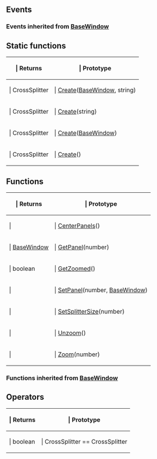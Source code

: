 ==Events==

{{Lua/Events_Prefix}}

===Events inherited from [[Lua/Client/BaseWindow|BaseWindow]]===

{{Lua/Client/BaseWindow/Events}}

{{Lua/Events_Suffix}}

==Static functions==

{{Lua/Table_Prefix}}
{| {{Lua/Table_Header}}
!{{Lua/Column_Style/Returns_List}} | Returns
!{{Lua/Column_Style/Prototype_List}} | Prototype
|-
|{{Lua/Cell_Style/Returns_List}} | CrossSplitter
|{{Lua/Cell_Style/Prototype_List}} | [[Lua/Client/CrossSplitter/Static Functions/Create|Create]]([[Lua/Client/BaseWindow|BaseWindow]], string)
|-
|{{Lua/Cell_Style/Returns_List}} | CrossSplitter
|{{Lua/Cell_Style/Prototype_List}} | [[Lua/Client/CrossSplitter/Static Functions/Create|Create]](string)
|-
|{{Lua/Cell_Style/Returns_List}} | CrossSplitter
|{{Lua/Cell_Style/Prototype_List}} | [[Lua/Client/CrossSplitter/Static Functions/Create|Create]]([[Lua/Client/BaseWindow|BaseWindow]])
|-
|{{Lua/Cell_Style/Returns_List}} | CrossSplitter
|{{Lua/Cell_Style/Prototype_List}} | [[Lua/Client/CrossSplitter/Static Functions/Create|Create]]()
|} {{Lua/Table_Suffix}}

==Functions==

{{Lua/Table_Prefix}}
{| {{Lua/Table_Header}}
!{{Lua/Column_Style/Returns_List}} | Returns
!{{Lua/Column_Style/Prototype_List}} | Prototype
|-
|{{Lua/Cell_Style/Returns_List}} | 
|{{Lua/Cell_Style/Prototype_List}} | [[Lua/Client/CrossSplitter/Functions/CenterPanels|CenterPanels]]()
|-
|{{Lua/Cell_Style/Returns_List}} | [[Lua/Client/BaseWindow|BaseWindow]]
|{{Lua/Cell_Style/Prototype_List}} | [[Lua/Client/CrossSplitter/Functions/GetPanel|GetPanel]](number)
|-
|{{Lua/Cell_Style/Returns_List}} | boolean
|{{Lua/Cell_Style/Prototype_List}} | [[Lua/Client/CrossSplitter/Functions/GetZoomed|GetZoomed]]()
|-
|{{Lua/Cell_Style/Returns_List}} | 
|{{Lua/Cell_Style/Prototype_List}} | [[Lua/Client/CrossSplitter/Functions/SetPanel|SetPanel]](number, [[Lua/Client/BaseWindow|BaseWindow]])
|-
|{{Lua/Cell_Style/Returns_List}} | 
|{{Lua/Cell_Style/Prototype_List}} | [[Lua/Client/CrossSplitter/Functions/SetSplitterSize|SetSplitterSize]](number)
|-
|{{Lua/Cell_Style/Returns_List}} | 
|{{Lua/Cell_Style/Prototype_List}} | [[Lua/Client/CrossSplitter/Functions/Unzoom|Unzoom]]()
|-
|{{Lua/Cell_Style/Returns_List}} | 
|{{Lua/Cell_Style/Prototype_List}} | [[Lua/Client/CrossSplitter/Functions/Zoom|Zoom]](number)
|} {{Lua/Table_Suffix}}

===Functions inherited from [[Lua/Client/BaseWindow|BaseWindow]]===

{{Lua/Client/BaseWindow/Functions}}

==Operators==

{{Lua/Table_Prefix}}
{| {{Lua/Table_Header}}
!{{Lua/Column_Style/Returns_List}} | Returns
!{{Lua/Column_Style/Prototype_List}} | Prototype
|-
|{{Lua/Cell_Style/Returns_List}} | boolean
|{{Lua/Cell_Style/Prototype_List}} | CrossSplitter == CrossSplitter
|} {{Lua/Table_Suffix}}